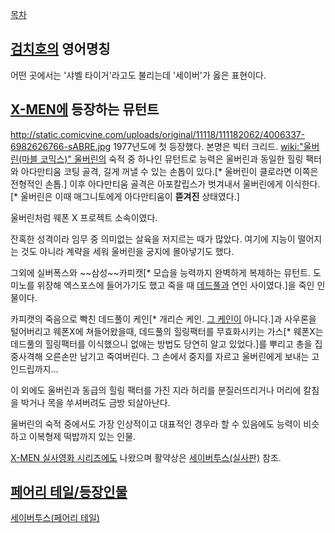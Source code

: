   
[[목차]]
== [[검치호]]의 영어명칭 ==
어떤 곳에서는 '샤벨 타이거'라고도 불리는데 '세이버'가 옳은 표현이다. 

== [[X-MEN]]에 등장하는 뮤턴트 ==
http://static.comicvine.com/uploads/original/11118/111182062/4006337-6982626766-sABRE.jpg
1977년도에 첫 등장했다. 본명은 빅터 크리드. [[wiki:"울버린(마블 코믹스)" 울버린]]의 숙적 중 하나인 뮤턴트로 능력은 울버린과 동일한 힐링 팩터와 아다만티움 코팅 골격, 길게 꺼낼 수 있는 손톱이 있다.[* 울버린이 클로라면 이쪽은 전형적인 손톱.] 이후 아다만티움 골격은 아포칼립스가 벗겨내서 울버린에게 이식한다.[* 울버린은 이때 매그니토에게 아다만티움이 '''뜯겨진''' 상태였다.]

울버린처럼 웨폰 X 프로젝트 소속이였다.

잔혹한 성격이라 임무 중 의미없는 살육을 저지르는 때가 많았다. 여기에 지능이 떨어지는 것도 아니라 계략을 세워 울버린을 궁지에 몰아넣기도 했다.

그외에 실버폭스와 ~~삼성~~카피캣[*  모습을 능력까지 완벽하게 복제하는 뮤턴트. 도미노를 위장해 엑스포스에 들어가기도 했고 죽을 때 [[데드풀]]과 연인 사이였다.]을 죽인 인물이다.

카피캣의 죽음으로 빡친 데드풀이 케인[* 개리슨 케인. [[스칼렛 스파이더|그 케인]]이 아니다.]과 사우론을 털어버리고 웨폰X에 쳐들어왔을때, 데드풀의 힐링팩터를 무효화시키는 가스[* 웨폰X는 데드풀의 힐링팩터를 이식했으니 없애는 방법도 당연히 알고 있었다.]를 뿌리고 총을 집중사격해 오른손만 남기고 죽여버린다. 그 손에서 중지를 자르고 울버린에게 보내는 고인드립까지...

이 외에도 울버린과 동급의 힐링 팩터를 가진 지라 허리를 분질러뜨리거나 머리에 칼침을 박거나 목을 쑤셔버려도 금방 되살아난다.

울버린의 숙적 중에서도 가장 인상적이고 대표적인 경우라 할 수 있음에도 능력이 비슷하고 이복형제 떡밥까지 있는 인물.

[[X-MEN 실사영화 시리즈]]에도 나왔으며 활약상은 [[세이버투스(실사판)]] 참조.

== [[페어리 테일/등장인물]] ==
[[세이버투스(페어리 테일)]]
